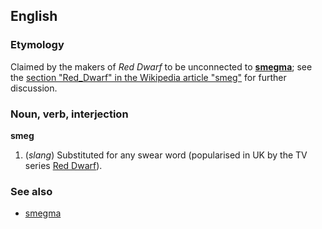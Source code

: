 ==English==
===Etymology===
Claimed by the makers of ''Red Dwarf'' to be unconnected to '''[[smegma]]'''; see the [[w:smeg|section "Red_Dwarf" in the Wikipedia article "smeg"]] for further discussion.

===Noun, verb, interjection===
'''smeg'''

#(''slang'') Substituted for any swear word (popularised in UK by the TV series [[w:Red_Dwarf_(television)|Red Dwarf]]).

===See also===
*[[smegma]]